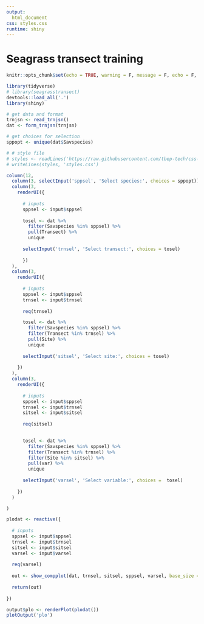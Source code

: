 ```yaml
---
output: 
  html_document
css: styles.css
runtime: shiny
---
```


# Seagrass transect training {.tabset}
  
```r
knitr::opts_chunk$set(echo = TRUE, warning = F, message = F, echo = F, fig.path = 'figs/', dev.args = list(family = 'serif'), fig.path = 'figures/')

library(tidyverse)
# library(seagrasstransect)
devtools::load_all('.')
library(shiny)

# get data and format
trnjsn <- read_trnjsn()
dat <- form_trnjsn(trnjsn)

# get choices for selection
sppopt <- unique(dat$Savspecies)

# # style file
# styles <- readLines('https://raw.githubusercontent.com/tbep-tech/css-styling/master/styles.css')
# writeLines(styles, 'styles.css')
```


```r
column(12, 
  column(3, selectInput('sppsel', 'Select species:', choices = sppopt)),
  column(3,
    renderUI({
         
      # inputs
      sppsel <- input$sppsel
         
      tosel <- dat %>% 
        filter(Savspecies %in% sppsel) %>% 
        pull(Transect) %>% 
        unique
      
      selectInput('trnsel', 'Select transect:', choices = tosel)
         
      })
  ), 
  column(3,
    renderUI({
      
      # inputs
      sppsel <- input$sppsel
      trnsel <- input$trnsel
      
      req(trnsel)

      tosel <- dat %>% 
        filter(Savspecies %in% sppsel) %>% 
        filter(Transect %in% trnsel) %>% 
        pull(Site) %>% 
        unique
      
      selectInput('sitsel', 'Select site:', choices = tosel)
      
    })
  ),
  column(3, 
    renderUI({
      
      # inputs
      sppsel <- input$sppsel
      trnsel <- input$trnsel
      sitsel <- input$sitsel
      
      req(sitsel)
  

      tosel <- dat %>% 
        filter(Savspecies %in% sppsel) %>% 
        filter(Transect %in% trnsel) %>% 
        filter(Site %in% sitsel) %>% 
        pull(var) %>%  
        unique
      
      selectInput('varsel', 'Select variable:', choices =  tosel)
            
    })     
  )

)
```

```r
plodat <- reactive({
  
  # inputs
  sppsel <- input$sppsel
  trnsel <- input$trnsel
  sitsel <- input$sitsel
  varsel <- input$varsel
  
  req(varsel)
  
  out <- show_compplot(dat, trnsel, sitsel, sppsel, varsel, base_size = 14)
  
  return(out)
  
})
```

```r
output$plo <- renderPlot(plodat())
plotOutput('plo')
```

